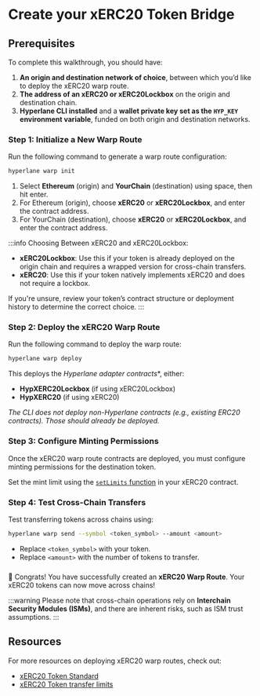 # Create your xERC20 Token Bridge

## Prerequisites

To complete this walkthrough, you should have:

1. **An origin and destination network of choice**, between which you’d like to deploy the xERC20 warp route.
2. **The address of an xERC20 or xERC20Lockbox** on the origin and destination chain. 
3. **Hyperlane CLI installed** and a **wallet private key set as the `HYP_KEY` environment variable**, funded on both origin and destination networks.

### Step 1: Initialize a New Warp Route

Run the following command to generate a warp route configuration:

```bash
hyperlane warp init
```

1. Select **Ethereum** (origin) and **YourChain** (destination) using space, then hit enter.
2. For Ethereum (origin), choose **xERC20** or **xERC20Lockbox**, and enter the contract address. 
3. For YourChain (destination), choose **xERC20** or **xERC20Lockbox**, and enter the contract address. 

:::info
Choosing Between xERC20 and xERC20Lockbox:

- **xERC20Lockbox**: Use this if your token is already deployed on the origin chain and requires a wrapped version for cross-chain transfers.
- **xERC20**: Use this if your token natively implements xERC20 and does not require a lockbox.

If you're unsure, review your token’s contract structure or deployment history to determine the correct choice.
:::

### Step 2: Deploy the xERC20 Warp Route

Run the following command to deploy the warp route:

```bash
hyperlane warp deploy
```

This deploys the *Hyperlane adapter contracts**, either:

- **HypXERC20Lockbox** (if using xERC20Lockbox)
- **HypXERC20** (if using xERC20)

*The CLI does not deploy non-Hyperlane contracts (e.g., existing ERC20 contracts). Those should already be deployed.*

### Step 3: Configure Minting Permissions

Once the xERC20 warp route contracts are deployed, you must configure minting permissions for the destination token.

Set the mint limit using the [`setLimits` function](https://github.com/defi-wonderland/xERC20/blob/main/solidity/contracts/XERC20.sol#L85) in your xERC20 contract.

### Step 4: Test Cross-Chain Transfers

Test transferring tokens across chains using:

```bash
hyperlane warp send --symbol <token_symbol> --amount <amount>
```

- Replace `<token_symbol>` with your token.
- Replace `<amount>` with the number of tokens to transfer.

### 

🎉 Congrats! You have successfully created an **xERC20 Warp Route**. Your xERC20 tokens can now move across chains!

:::warning
Please note that cross-chain operations rely on **Interchain Security Modules (ISMs)**, and there are inherent risks, such as ISM trust assumptions.
:::

## Resources

For more resources on deploying xERC20 warp routes, check out:

- [xERC20 Token Standard](https://github.com/defi-wonderland/xERC20/blob/main/solidity/contracts/XERC20.sol)
- [xERC20 Token transfer limits](./manage-warp-route-limits.mdx)